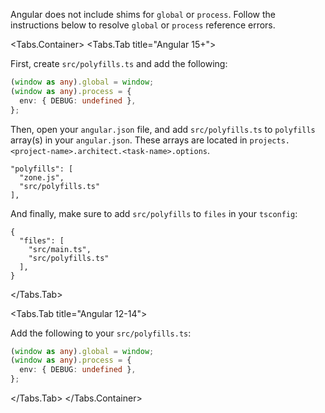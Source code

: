 
Angular does not include shims for `global` or `process`. Follow the instructions below to resolve `global` or `process` reference errors.

<Tabs.Container>
<Tabs.Tab title="Angular 15+">

First, create `src/polyfills.ts` and add the following:

```ts
(window as any).global = window;
(window as any).process = {
  env: { DEBUG: undefined },
};
```

Then, open your `angular.json` file, and add `src/polyfills.ts` to `polyfills` array(s) in your `angular.json`. These  arrays are located in `projects.<project-name>.architect.<task-name>.options`.

```json{3}
"polyfills": [
  "zone.js",
  "src/polyfills.ts"
],
```

And finally, make sure to add `src/polyfills` to `files` in your `tsconfig`:

```json{4}
{
  "files": [
    "src/main.ts",
    "src/polyfills.ts"
  ],
}
```

  </Tabs.Tab>

  <Tabs.Tab title="Angular 12-14">

Add the following to your `src/polyfills.ts`:

```ts
(window as any).global = window;
(window as any).process = {
  env: { DEBUG: undefined },
};
```

  </Tabs.Tab>
</Tabs.Container>
